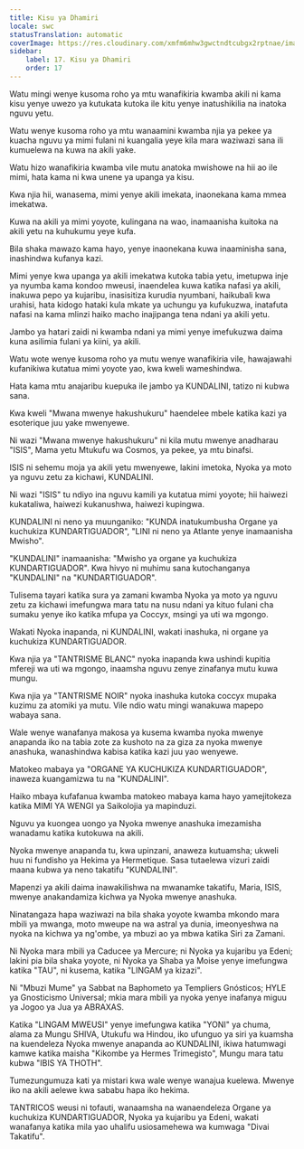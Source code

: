 ```yaml
---
title: Kisu ya Dhamiri
locale: swc
statusTranslation: automatic
coverImage: https://res.cloudinary.com/xmfm6mhw3gwctndtcubgx2rptnae/image/upload/v1741354419/small_cover_la_gran_rebelion_28716e29d2.webp
sidebar:
    label: 17. Kisu ya Dhamiri
    order: 17
---
```

Watu mingi wenye kusoma roho ya mtu wanafikiria kwamba akili ni kama kisu yenye uwezo ya kutukata kutoka ile kitu yenye inatushikilia na inatoka nguvu yetu.

Watu wenye kusoma roho ya mtu wanaamini kwamba njia ya pekee ya kuacha nguvu ya mimi fulani ni kuangalia yeye kila mara waziwazi sana ili kumuelewa na kuwa na akili yake.

Watu hizo wanafikiria kwamba vile mutu anatoka mwishowe na hii ao ile mimi, hata kama ni kwa unene ya upanga ya kisu.

Kwa njia hii, wanasema, mimi yenye akili imekata, inaonekana kama mmea imekatwa.

Kuwa na akili ya mimi yoyote, kulingana na wao, inamaanisha kuitoka na akili yetu na kuhukumu yeye kufa.

Bila shaka mawazo kama hayo, yenye inaonekana kuwa inaaminisha sana, inashindwa kufanya kazi.

Mimi yenye kwa upanga ya akili imekatwa kutoka tabia yetu, imetupwa inje ya nyumba kama kondoo mweusi, inaendelea kuwa katika nafasi ya akili, inakuwa pepo ya kujaribu, inasisitiza kurudia nyumbani, haikubali kwa urahisi, hata kidogo hataki kula mkate ya uchungu ya kufukuzwa, inatafuta nafasi na kama mlinzi haiko macho inajipanga tena ndani ya akili yetu.

Jambo ya hatari zaidi ni kwamba ndani ya mimi yenye imefukuzwa daima kuna asilimia fulani ya kiini, ya akili.

Watu wote wenye kusoma roho ya mutu wenye wanafikiria vile, hawajawahi kufanikiwa kutatua mimi yoyote yao, kwa kweli wameshindwa.

Hata kama mtu anajaribu kuepuka ile jambo ya KUNDALINI, tatizo ni kubwa sana.

Kwa kweli "Mwana mwenye hakushukuru" haendelee mbele katika kazi ya esoterique juu yake mwenyewe.

Ni wazi "Mwana mwenye hakushukuru" ni kila mutu mwenye anadharau "ISIS", Mama yetu Mtukufu wa Cosmos, ya pekee, ya mtu binafsi.

ISIS ni sehemu moja ya akili yetu mwenyewe, lakini imetoka, Nyoka ya moto ya nguvu zetu za kichawi, KUNDALINI.

Ni wazi "ISIS" tu ndiyo ina nguvu kamili ya kutatua mimi yoyote; hii haiwezi kukataliwa, haiwezi kukanushwa, haiwezi kupingwa.

KUNDALINI ni neno ya muunganiko: "KUNDA inatukumbusha Organe ya kuchukiza KUNDARTIGUADOR", "LINI ni neno ya Atlante yenye inamaanisha Mwisho".

"KUNDALINI" inamaanisha: "Mwisho ya organe ya kuchukiza KUNDARTIGUADOR". Kwa hivyo ni muhimu sana kutochanganya "KUNDALINI" na "KUNDARTIGUADOR".

Tulisema tayari katika sura ya zamani kwamba Nyoka ya moto ya nguvu zetu za kichawi imefungwa mara tatu na nusu ndani ya kituo fulani cha sumaku yenye iko katika mfupa ya Coccyx, msingi ya uti wa mgongo.

Wakati Nyoka inapanda, ni KUNDALINI, wakati inashuka, ni organe ya kuchukiza KUNDARTIGUADOR.

Kwa njia ya "TANTRISME BLANC" nyoka inapanda kwa ushindi kupitia mfereji wa uti wa mgongo, inaamsha nguvu zenye zinafanya mutu kuwa mungu.

Kwa njia ya "TANTRISME NOIR" nyoka inashuka kutoka coccyx mupaka kuzimu za atomiki ya mutu. Vile ndio watu mingi wanakuwa mapepo wabaya sana.

Wale wenye wanafanya makosa ya kusema kwamba nyoka mwenye anapanda iko na tabia zote za kushoto na za giza za nyoka mwenye anashuka, wanashindwa kabisa katika kazi juu yao wenyewe.

Matokeo mabaya ya "ORGANE YA KUCHUKIZA KUNDARTIGUADOR", inaweza kuangamizwa tu na "KUNDALINI".

Haiko mbaya kufafanua kwamba matokeo mabaya kama hayo yamejitokeza katika MIMI YA WENGI ya Saikolojia ya mapinduzi.

Nguvu ya kuongea uongo ya Nyoka mwenye anashuka imezamisha wanadamu katika kutokuwa na akili.

Nyoka mwenye anapanda tu, kwa upinzani, anaweza kutuamsha; ukweli huu ni fundisho ya Hekima ya Hermetique. Sasa tutaelewa vizuri zaidi maana kubwa ya neno takatifu "KUNDALINI".

Mapenzi ya akili daima inawakilishwa na mwanamke takatifu, Maria, ISIS, mwenye anakandamiza kichwa ya Nyoka mwenye anashuka.

Ninatangaza hapa waziwazi na bila shaka yoyote kwamba mkondo mara mbili ya mwanga, moto mweupe na wa astral ya dunia, imeonyeshwa na nyoka na kichwa ya ng'ombe, ya mbuzi ao ya mbwa katika Siri za Zamani.

Ni Nyoka mara mbili ya Caducee ya Mercure; ni Nyoka ya kujaribu ya Edeni; lakini pia bila shaka yoyote, ni Nyoka ya Shaba ya Moise yenye imefungwa katika "TAU", ni kusema, katika "LINGAM ya kizazi".

Ni "Mbuzi Mume" ya Sabbat na Baphometo ya Templiers Gnósticos; HYLE ya Gnosticismo Universal; mkia mara mbili ya nyoka yenye inafanya miguu ya Jogoo ya Jua ya ABRAXAS.

Katika "LINGAM MWEUSI" yenye imefungwa katika "YONI" ya chuma, alama za Mungu SHIVA, Utukufu wa Hindou, iko ufunguo ya siri ya kuamsha na kuendeleza Nyoka mwenye anapanda ao KUNDALINI, ikiwa hatumwagi kamwe katika maisha "Kikombe ya Hermes Trimegisto", Mungu mara tatu kubwa "IBIS YA THOTH".

Tumezungumuza kati ya mistari kwa wale wenye wanajua kuelewa. Mwenye iko na akili aelewe kwa sababu hapa iko hekima.

TANTRICOS weusi ni tofauti, wanaamsha na wanaendeleza Organe ya kuchukiza KUNDARTIGUADOR, Nyoka ya kujaribu ya Edeni, wakati wanafanya katika mila yao uhalifu usiosamehewa wa kumwaga "Divai Takatifu".

